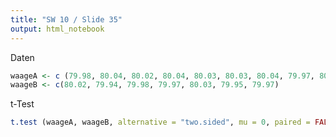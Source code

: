 ```yaml
---
title: "SW 10 / Slide 35"
output: html_notebook
---
```

Daten
```r
waageA <- c (79.98, 80.04, 80.02, 80.04, 80.03, 80.03, 80.04, 79.97, 80.05, 80.03, 80.02, 80, 80.02)
waageB <- c(80.02, 79.94, 79.98, 79.97, 80.03, 79.95, 79.97)
```
t-Test
```r
t.test (waageA, waageB, alternative = "two.sided", mu = 0, paired = FALSE, conf.level = 0.95)
```

